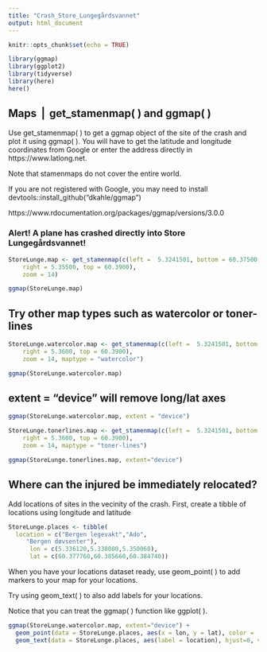 ```yaml
---
title: "Crash_Store_Lungegårdsvannet"
output: html_document
---
```


```r
knitr::opts_chunk$set(echo = TRUE)

library(ggmap)
library(ggplot2)
library(tidyverse)
library(here)
here()
```

## Maps ⎪ get_stamenmap( ) and ggmap( )

Use get_stamenmap( ) to get a ggmap object of the site of the crash and plot it using ggmap( ).  You will have to get the latitude and longitude coordinates from Google or enter the address directly in https://www.latlong.net.

Note that stamenmaps do not cover the entire world.

If you are not registered with Google, you may need to install devtools::install_github("dkahle/ggmap")

https://www.rdocumentation.org/packages/ggmap/versions/3.0.0

### Alert!  A plane has crashed directly into Store Lungegårdsvannet!


```r
StoreLunge.map <- get_stamenmap(c(left =  5.3241501, bottom = 60.37500,
    right = 5.35500, top = 60.3900),
    zoom = 14)

ggmap(StoreLunge.map)

```


## Try other map types such as watercolor or toner-lines


```r

StoreLunge.watercolor.map <- get_stamenmap(c(left =  5.3241501, bottom = 60.37500,
    right = 5.3600, top = 60.3900),
    zoom = 14, maptype = "watercolor")

ggmap(StoreLunge.watercolor.map)

```


## extent = "device" will remove long/lat axes

```r
ggmap(StoreLunge.watercolor.map, extent = "device")

```


```r

StoreLunge.tonerlines.map <- get_stamenmap(c(left =  5.3241501, bottom = 60.37500,
    right = 5.3600, top = 60.3900),
    zoom = 14, maptype = "toner-lines")

ggmap(StoreLunge.tonerlines.map, extent="device")

```


## Where can the injured be immediately relocated?

Add locations of sites in the vecinity of the crash.
First, create a tibble of locations using longitude and latitude 


```r

StoreLunge.places <- tibble(
  location = c("Bergen legevakt","Ado",
     "Bergen døvsenter"),
      lon = c(5.336120,5.338080,5.350060),
      lat = c(60.377760,60.385660,60.384740))

```


When you have your locations dataset ready, use geom_point( ) to add markers to  your map for your locations. 

Try using geom_text( ) to also add labels for your locations. 

Notice that you can treat the ggmap( ) function like ggplot( ).


```r
ggmap(StoreLunge.watercolor.map, extent="device") +
  geom_point(data = StoreLunge.places, aes(x = lon, y = lat), color = 'red', size = 3) +
  geom_text(data = StoreLunge.places, aes(label = location), hjust=0, vjust=-1)

```

